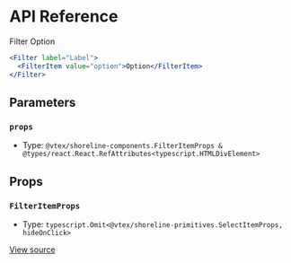 # API Reference

Filter Option

```jsx
<Filter label="Label">
  <FilterItem value="option">Option</FilterItem>
</Filter>
```

## Parameters

### `props`

- Type: `@vtex/shoreline-components.FilterItemProps & @types/react.React.RefAttributes<typescript.HTMLDivElement>`

## Props

### `FilterItemProps`

- Type: `typescript.Omit<@vtex/shoreline-primitives.SelectItemProps, hideOnClick>`

[View source](https://github.com/vtex/shoreline/blob/2a0548342/packages/components/src/filter/filter-item.tsx#L15)
